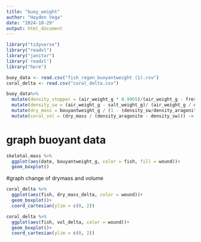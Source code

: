 ```yaml
---
title: "buoy_weight"
author: "Hayden Vega"
date: "2024-10-29"
output: html_document
---
```


```r
library("tidyverse")
library("readxl")
library("janitor")
library('readxl')
library("here")
```

```r
buoy_data <- read.csv("fish_regen_buoyantweight (1).csv")
coral_delta <- read.csv("coral_delta.csv")
```

```r
buoy_data%>% 
  mutate(density_stopper = (air_weight_g * 0.9965)/(air_weight_g - fresh_weight_g))%>%
  mutate(density_sw = (air_weight_g - salt_weight_g)/ (air_weight_g / density_stopper))%>%
  mutate(dry_mass = bouyantweight_g / (1 - (density_sw/density_aragonite)))%>%
  mutate(coral_vol = (dry_mass / (density_aragonite - density_sw))) -> skeletal.mass 
```
# graph buoyant data
```r

skeletal.mass %>% 
  ggplot(aes(date, bouyantweight_g, color = fish, fill = wound))+
  geom_boxplot()

```
#graph change of drymass and volume
```r

coral_delta %>% 
  ggplot(aes(fish, dry_mass_delta, color = wound))+
  geom_boxplot()+
  coord_cartesian(ylim = c(0, 2))

```

```r
coral_delta %>% 
  ggplot(aes(fish, vol_delta, color = wound))+
  geom_boxplot()+
  coord_cartesian(ylim = c(0, 2))
```


